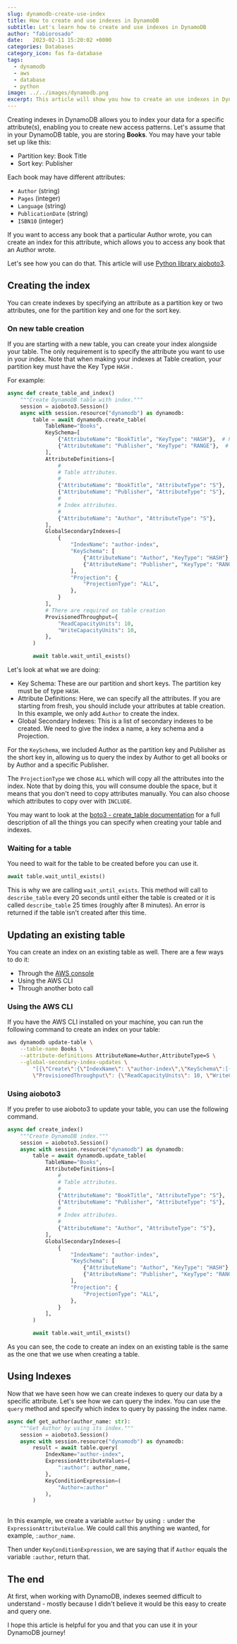 ```yaml
---
slug: dynamodb-create-use-index
title: How to create and use indexes in DynamoDB
subtitle: Let's learn how to create and use indexes in DynamoDB
author: "fabiorosado"
date:   2023-02-11 15:20:02 +0000
categories: Databases
category_icon: fas fa-database
tags: 
  - dynamodb
  - aws
  - database
  - python
image: ../../images/dynamodb.png
excerpt: This article will show you how to create an use indexes in DynamoDB using the python library aioboto3.
---
```

Creating indexes in DynamoDB allows you to index your data for a specific attribute(s), enabling you to create new access patterns. Let's assume that in your DynamoDB table, you are storing **Books**. You may have your table set up like this:

- Partition key: Book Title
- Sort key: Publisher

Each book may have different attributes:

- `Author` (string)
- `Pages` (integer)
- `Language` (string)
- `PublicationDate` (string)
- `ISBN10` (integer)

If you want to access any book that a particular Author wrote, you can create an index for this attribute, which allows you to access any book that an Author wrote.

Let's see how you can do that. This article will use [Python library aioboto3](https://pypi.org/project/aioboto3/).

## Creating the index

You can create indexes by specifying an attribute as a partition key or two attributes, one for the partition key and one for the sort key. 

### On new table creation

If you are starting with a new table, you can create your index alongside your table. The only requirement is to specify the attribute you want to use in your index. Note that when making your indexes at Table creation, your partition key must have the Key Type `HASH` .

For example:

```python
async def create_table_and_index()
	"""Create DynamoDB table with index."""
	session = aioboto3.Session()
	async with session.resource("dynamodb") as dynamodb:
		table = await dynamodb.create_table(
			TableName="Books",
			KeySchema=[
				{"AttributeName": "BookTitle", "KeyType": "HASH"},  # Partition key
				{"AttributeName": "Publisher", "KeyType": "RANGE"},  # Sort key
			],
			AttributeDefinitions=[
				#
				# Table attributes.
				#
				{"AttributeName": "BookTitle", "AttributeType": "S"},
				{"AttributeName": "Publisher", "AttributeType": "S"},
				#
				# Index attributes.
				#
				{"AttributeName": "Author", "AttributeType": "S"},
			],
			GlobalSecondaryIndexes=[
				{
					"IndexName": "author-index",
					"KeySchema": [
						{"AttributeName": "Author", "KeyType": "HASH"},
						{"AttributeName": "Publisher", "KeyType": "RANGE"},
					],
					"Projection": {
						"ProjectionType": "ALL",
					},
				}
			],
			# There are required on table creation
			ProvisionedThroughput={
				"ReadCapacityUnits": 10,
				"WriteCapacityUnits": 10,
			},
		)

		await table.wait_until_exists()
```

Let's look at what we are doing:

-  Key Schema: These are our partition and short keys. The partition key must be of type `HASH`. 
- Attribute Definitions: Here, we can specify all the attributes. If you are starting from fresh, you should include your attributes at table creation. In this example, we only add `Author` to create the index.
- Global Secondary Indexes:  This is a list of secondary indexes to be created. We need to give the index a name, a key schema and a Projection.

For the `KeySchema`, we included Author as the partition key and Publisher as the short key in, allowing us to query the index by Author to get all books or by Author and a specific Publisher.

The `ProjectionType` we chose `ALL` which will copy all the attributes into the index. Note that by doing this, you will consume double the space, but it means that you don't need to copy attributes manually. You can also choose which attributes to copy over with `INCLUDE`.

You may want to look at the [boto3 - create_table documentation](https://boto3.amazonaws.com/v1/documentation/api/latest/reference/services/dynamodb.html#DynamoDB.Client.create_table) for a full description of all the things you can specify when creating your table and indexes.

### Waiting for a table

You need to wait for the table to be created before you can use it. 

```python
await table.wait_until_exists()
```

This is why we are calling `wait_until_exists`. This method will call to `describe_table` every 20 seconds until either the table is created or it is called `describe_table` 25 times (roughly after 8 minutes). An error is returned if the table isn't created after this time.

## Updating an existing table

You can create an index on an existing table as well. There are a few ways to do it:

- Through the [AWS console](https://docs.aws.amazon.com/amazondynamodb/latest/developerguide/getting-started-step-6.html)
- Using the AWS CLI
- Through another boto call

### Using the AWS CLI

If you have the AWS CLI installed on your machine, you can run the following command to create an index on your table:

```bash
aws dynamodb update-table \
    --table-name Books \
    --attribute-definitions AttributeName=Author,AttributeType=S \
    --global-secondary-index-updates \
        "[{\"Create\":{\"IndexName\": \"author-index\",\"KeySchema\":[{\"AttributeName\":\"Author\",\"KeyType\":\"HASH\"}], \
        \"ProvisionedThroughput\": {\"ReadCapacityUnits\": 10, \"WriteCapacityUnits\": 5      },\"Projection\":{\"ProjectionType\":\"ALL\"}}}]"
```

### Using aioboto3

If you prefer to use aioboto3 to update your table, you can use the following command. 

```python
async def create_index()
	"""Create DynamoDB index."""
	session = aioboto3.Session()
	async with session.resource("dynamodb") as dynamodb:
		table = await dynamodb.update_table(
			TableName="Books",
			AttributeDefinitions=[
				#
				# Table attributes.
				#
				{"AttributeName": "BookTitle", "AttributeType": "S"},
				{"AttributeName": "Publisher", "AttributeType": "S"},
				#
				# Index attributes.
				#
				{"AttributeName": "Author", "AttributeType": "S"},
			],
			GlobalSecondaryIndexes=[
				{
					"IndexName": "author-index",
					"KeySchema": [
						{"AttributeName": "Author", "KeyType": "HASH"},
						{"AttributeName": "Publisher", "KeyType": "RANGE"},
					],
					"Projection": {
						"ProjectionType": "ALL",
					},
				}
			],
		)

		await table.wait_until_exists()
```

As you can see, the code to create an index on an existing table is the same as the one that we use when creating a table.

## Using Indexes

Now that we have seen how we can create indexes to query our data by a specific attribute. Let's see how we can query the index. You can use the `query` method and specify which index to query by passing the index name.

```python
async def get_author(author_name: str):
	"""Get Author by using its index."""
	session = aioboto3.Session()
	async with session.resource("dynamodb") as dynamodb:
		result = await table.query(
			IndexName="author-index",
			ExpressionAttributeValues={
				":author": author_name,
			},
			KeyConditionExpression=(
				"Author=:author"
			),
		)
	
```

In this example, we create a variable `author` by using `:` under the `ExpressionAttributeValue`. We could call this anything we wanted, for example, `:author_name`.

Then under `KeyConditionExpression`, we are saying that if `Author` equals the variable `:author`, return that. 

## The end

At first, when working with DynamoDB, indexes seemed difficult to understand - mostly because I didn't believe it would be this easy to create and query one.

I hope this article is helpful for you and that you can use it in your DynamoDB journey!